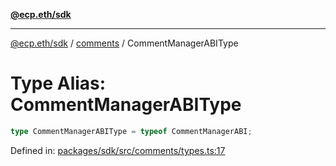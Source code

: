 [**@ecp.eth/sdk**](../../index.mdx)

***

[@ecp.eth/sdk](/sdk-reference/index.mdx) / [comments](/sdk-reference/comments/index.mdx) / CommentManagerABIType

# Type Alias: CommentManagerABIType

```ts
type CommentManagerABIType = typeof CommentManagerABI;
```

Defined in: [packages/sdk/src/comments/types.ts:17](https://github.com/ecp-eth/comments-monorepo/blob/main/packages/sdk/src/comments/types.ts#L17)
